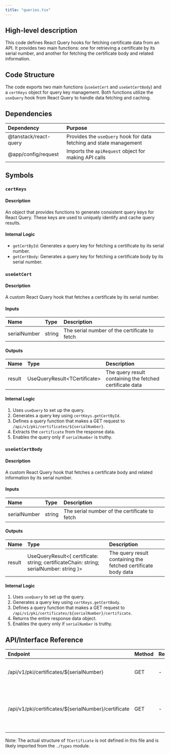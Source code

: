 ```yaml
---
title: "queries.tsx"
---
```


## High-level description
This code defines React Query hooks for fetching certificate data from an API. It provides two main functions: one for retrieving a certificate by its serial number, and another for fetching the certificate body and related information.

## Code Structure
The code exports two main functions (`useGetCert` and `useGetCertBody`) and a `certKeys` object for query key management. Both functions utilize the `useQuery` hook from React Query to handle data fetching and caching.

## Dependencies
| Dependency | Purpose |
|:-----------|:--------|
| @tanstack/react-query | Provides the `useQuery` hook for data fetching and state management |
| @app/config/request | Imports the `apiRequest` object for making API calls |

## Symbols

### `certKeys`
#### Description
An object that provides functions to generate consistent query keys for React Query. These keys are used to uniquely identify and cache query results.

#### Internal Logic
- `getCertById`: Generates a query key for fetching a certificate by its serial number.
- `getCertBody`: Generates a query key for fetching a certificate body by its serial number.

### `useGetCert`
#### Description
A custom React Query hook that fetches a certificate by its serial number.

#### Inputs
| Name | Type | Description |
|:-----|:-----|:------------|
| serialNumber | string | The serial number of the certificate to fetch |

#### Outputs
| Name | Type | Description |
|:-----|:-----|:------------|
| result | UseQueryResult&lt;TCertificate&gt; | The query result containing the fetched certificate data |

#### Internal Logic
1. Uses `useQuery` to set up the query.
2. Generates a query key using `certKeys.getCertById`.
3. Defines a query function that makes a GET request to `/api/v1/pki/certificates/${serialNumber}`.
4. Extracts the `certificate` from the response data.
5. Enables the query only if `serialNumber` is truthy.

### `useGetCertBody`
#### Description
A custom React Query hook that fetches a certificate body and related information by its serial number.

#### Inputs
| Name | Type | Description |
|:-----|:-----|:------------|
| serialNumber | string | The serial number of the certificate to fetch |

#### Outputs
| Name | Type | Description |
|:-----|:-----|:------------|
| result | UseQueryResult&lt;{ certificate: string; certificateChain: string; serialNumber: string }&gt; | The query result containing the fetched certificate body data |

#### Internal Logic
1. Uses `useQuery` to set up the query.
2. Generates a query key using `certKeys.getCertBody`.
3. Defines a query function that makes a GET request to `/api/v1/pki/certificates/${serialNumber}/certificate`.
4. Returns the entire response data object.
5. Enables the query only if `serialNumber` is truthy.

## API/Interface Reference
| Endpoint | Method | Request | Response | Description |
|:---------|:-------|:--------|:---------|:------------|
| /api/v1/pki/certificates/${serialNumber} | GET | - | { certificate: TCertificate } | Fetches a certificate by its serial number |
| /api/v1/pki/certificates/${serialNumber}/certificate | GET | - | { certificate: string; certificateChain: string; serialNumber: string } | Fetches a certificate body and related information by its serial number |

Note: The actual structure of `TCertificate` is not defined in this file and is likely imported from the `./types` module.